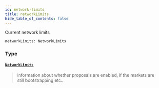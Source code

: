 ```yaml
---
id: network-limits
title: networkLimits
hide_table_of_contents: false
---
```








Current network limits

```graphql
networkLimits: NetworkLimits
```


### Type

#### [`NetworkLimits`](/docs/testnet/graphql/objects/network-limits) <Badge class="secondary" text="object"/>
> Information about whether proposals are enabled, if the markets are still bootstrapping etc..
> 





